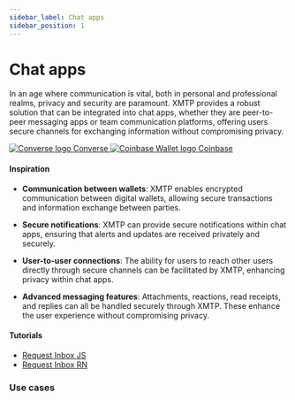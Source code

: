 ```yaml
---
sidebar_label: Chat apps
sidebar_position: 1
---
```



# Chat apps

In an age where communication is vital, both in personal and professional realms, privacy and security are paramount. XMTP provides a robust solution that can be integrated into chat apps, whether they are peer-to-peer messaging apps or team communication platforms, offering users secure channels for exchanging information without compromising privacy.

<div class="chain-list white">
  <a href="https://getconverse.app" class="chain-item">
    <img alt="Converse logo" src={converse} />
    <span>Converse</span>
  </a>
  <a href="https://www.coinbase.com/wallet" class="chain-item">
    <img alt="Coinbase Wallet logo" src={cb} />
    <span>Coinbase</span>
  </a>
</div>

#### Inspiration

- **Communication between wallets**: XMTP enables encrypted communication between digital wallets, allowing secure transactions and information exchange between parties.

- **Secure notifications**: XMTP can provide secure notifications within chat apps, ensuring that alerts and updates are received privately and securely.

- **User-to-user connections**: The ability for users to reach other users directly through secure channels can be facilitated by XMTP, enhancing privacy within chat apps.

- **Advanced messaging features**: Attachments, reactions, read receipts, and replies can all be handled securely through XMTP. These enhance the user experience without compromising privacy.

#### Tutorials

- [Request Inbox JS](/docs/tutorials/portable-consent/request-inbox)
- [Request Inbox RN](/docs/tutorials/portable-consent/request-inbox-rn)

### Use cases


<Usecases />
